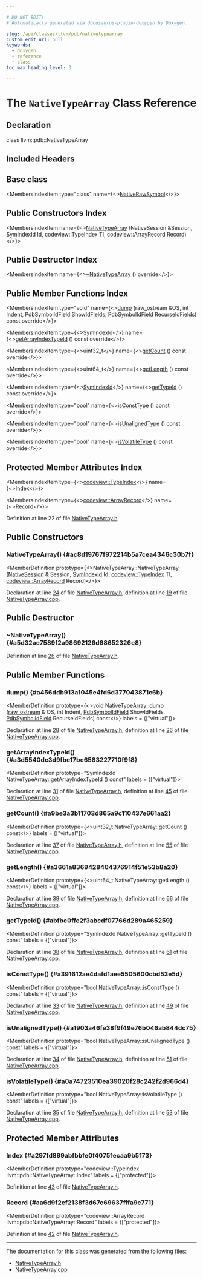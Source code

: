 ```yaml
---

# DO NOT EDIT!
# Automatically generated via docusaurus-plugin-doxygen by Doxygen.

slug: /api/classes/llvm/pdb/nativetypearray
custom_edit_url: null
keywords:
  - doxygen
  - reference
  - class
toc_max_heading_level: 3

---
```





# The `NativeTypeArray` Class Reference

<DoxygenPage pluginConfig={pluginConfig}>



## Declaration

<CodeBlock>class llvm::pdb::NativeTypeArray</CodeBlock>

## Included Headers

<IncludesList>
<IncludesListItem
  filePath="llvm/DebugInfo/PDB/Native/NativeTypeArray.h"
  permalink="/docs/api/files/include/include/llvm/include/llvm/debuginfo/include/llvm/debuginfo/pdb/include/llvm/debuginfo/pdb/native/nativetypearray-h"
  isLocal="true" />
</IncludesList>

## Base class

<MembersIndex>

<MembersIndexItem
  type="class"
  name={<><a href="/docs/api/classes/llvm/pdb/nativerawsymbol">NativeRawSymbol</a></>}>
</MembersIndexItem>

</MembersIndex>

## Public Constructors Index

<MembersIndex>

<MembersIndexItem
  name={<><a href="#ac8d19767f972214b5a7cea4346c30b7f">NativeTypeArray</a> (NativeSession &amp;Session, SymIndexId Id, codeview::TypeIndex TI, codeview::ArrayRecord Record)</>}>
</MembersIndexItem>

</MembersIndex>

## Public Destructor Index

<MembersIndex>

<MembersIndexItem
  name={<><a href="#a5d32ae7589f2a98692126d68652326e8">~NativeTypeArray</a> () override</>}>
</MembersIndexItem>

</MembersIndex>

## Public Member Functions Index

<MembersIndex>

<MembersIndexItem
  type="void"
  name={<><a href="#a456ddb913a1045e4fd6d377043871c6b">dump</a> (raw&#95;ostream &amp;OS, int Indent, PdbSymbolIdField ShowIdFields, PdbSymbolIdField RecurseIdFields) const override</>}>
</MembersIndexItem>

<MembersIndexItem
  type={<><a href="/docs/api/namespaces/llvm/pdb/#a0d95a0af7fff523a0a4bfb7f6b578d12">SymIndexId</a></>}
  name={<><a href="#a3d5540dc3d9fbe17be6583227710f9f8">getArrayIndexTypeId</a> () const override</>}>
</MembersIndexItem>

<MembersIndexItem
  type={<>uint32&#95;t</>}
  name={<><a href="#a9be3a3b11703d865a9c110437e661aa2">getCount</a> () const override</>}>
</MembersIndexItem>

<MembersIndexItem
  type={<>uint64&#95;t</>}
  name={<><a href="#a3661a8369428404376914f51e53b8a20">getLength</a> () const override</>}>
</MembersIndexItem>

<MembersIndexItem
  type={<><a href="/docs/api/namespaces/llvm/pdb/#a0d95a0af7fff523a0a4bfb7f6b578d12">SymIndexId</a></>}
  name={<><a href="#abfbe0ffe2f3abcdf07766d289a465259">getTypeId</a> () const override</>}>
</MembersIndexItem>

<MembersIndexItem
  type="bool"
  name={<><a href="#a391612ae4dafd1aee5505600cbd53e5d">isConstType</a> () const override</>}>
</MembersIndexItem>

<MembersIndexItem
  type="bool"
  name={<><a href="#a1903a46fe38f9f49e76b046ab844dc75">isUnalignedType</a> () const override</>}>
</MembersIndexItem>

<MembersIndexItem
  type="bool"
  name={<><a href="#a0a74723510ea39020f28c242f2d966d4">isVolatileType</a> () const override</>}>
</MembersIndexItem>

</MembersIndex>

## Protected Member Attributes Index

<MembersIndex>

<MembersIndexItem
  type={<><a href="/docs/api/classes/llvm/codeview/typeindex">codeview::TypeIndex</a></>}
  name={<><a href="#a297fd899abfbbfe0f40751ecaa9b5173">Index</a></>}>
</MembersIndexItem>

<MembersIndexItem
  type={<><a href="/docs/api/classes/llvm/codeview/arrayrecord">codeview::ArrayRecord</a></>}
  name={<><a href="#aa6d9f2ef2138f3d67c69637fffa9c771">Record</a></>}>
</MembersIndexItem>

</MembersIndex>


Definition at line 22 of file <a href="/docs/api/files/include/include/llvm/include/llvm/debuginfo/include/llvm/debuginfo/pdb/include/llvm/debuginfo/pdb/native/nativetypearray-h">NativeTypeArray.h</a>.

<SectionDefinition>

## Public Constructors

### NativeTypeArray() {#ac8d19767f972214b5a7cea4346c30b7f}

<MemberDefinition
  prototype={<>NativeTypeArray::NativeTypeArray (<a href="/docs/api/classes/llvm/pdb/nativesession">NativeSession</a> &amp; Session, <a href="/docs/api/namespaces/llvm/pdb/#a0d95a0af7fff523a0a4bfb7f6b578d12">SymIndexId</a> Id, <a href="/docs/api/classes/llvm/codeview/typeindex">codeview::TypeIndex</a> TI, <a href="/docs/api/classes/llvm/codeview/arrayrecord">codeview::ArrayRecord</a> Record)</>}>

Declaration at line <a href="/docs/api/files/include/include/llvm/include/llvm/debuginfo/include/llvm/debuginfo/pdb/include/llvm/debuginfo/pdb/native/nativetypearray-h/#l00024">24</a> of file <a href="/docs/api/files/include/include/llvm/include/llvm/debuginfo/include/llvm/debuginfo/pdb/include/llvm/debuginfo/pdb/native/nativetypearray-h">NativeTypeArray.h</a>, definition at line <a href="/docs/api/files/lib/lib/debuginfo/lib/debuginfo/pdb/lib/debuginfo/pdb/native/nativetypearray-cpp/#l00019">19</a> of file <a href="/docs/api/files/lib/lib/debuginfo/lib/debuginfo/pdb/lib/debuginfo/pdb/native/nativetypearray-cpp">NativeTypeArray.cpp</a>.
</MemberDefinition>

</SectionDefinition>

<SectionDefinition>

## Public Destructor

### ~NativeTypeArray() {#a5d32ae7589f2a98692126d68652326e8}

<MemberDefinition
  prototype="NativeTypeArray::~NativeTypeArray ()">

Definition at line <a href="/docs/api/files/include/include/llvm/include/llvm/debuginfo/include/llvm/debuginfo/pdb/include/llvm/debuginfo/pdb/native/nativetypearray-h/#l00026">26</a> of file <a href="/docs/api/files/include/include/llvm/include/llvm/debuginfo/include/llvm/debuginfo/pdb/include/llvm/debuginfo/pdb/native/nativetypearray-h">NativeTypeArray.h</a>.
</MemberDefinition>

</SectionDefinition>

<SectionDefinition>

## Public Member Functions

### dump() {#a456ddb913a1045e4fd6d377043871c6b}

<MemberDefinition
  prototype={<>void NativeTypeArray::dump (<a href="/docs/api/classes/llvm/raw-ostream">raw&#95;ostream</a> &amp; OS, int Indent, <a href="/docs/api/namespaces/llvm/pdb/#a952cb7401a07c49e2879fbfc92f0dc2c">PdbSymbolIdField</a> ShowIdFields, <a href="/docs/api/namespaces/llvm/pdb/#a952cb7401a07c49e2879fbfc92f0dc2c">PdbSymbolIdField</a> RecurseIdFields) const</>}
  labels = {["virtual"]}>

Declaration at line <a href="/docs/api/files/include/include/llvm/include/llvm/debuginfo/include/llvm/debuginfo/pdb/include/llvm/debuginfo/pdb/native/nativetypearray-h/#l00028">28</a> of file <a href="/docs/api/files/include/include/llvm/include/llvm/debuginfo/include/llvm/debuginfo/pdb/include/llvm/debuginfo/pdb/native/nativetypearray-h">NativeTypeArray.h</a>, definition at line <a href="/docs/api/files/lib/lib/debuginfo/lib/debuginfo/pdb/lib/debuginfo/pdb/native/nativetypearray-cpp/#l00026">26</a> of file <a href="/docs/api/files/lib/lib/debuginfo/lib/debuginfo/pdb/lib/debuginfo/pdb/native/nativetypearray-cpp">NativeTypeArray.cpp</a>.
</MemberDefinition>

### getArrayIndexTypeId() {#a3d5540dc3d9fbe17be6583227710f9f8}

<MemberDefinition
  prototype="SymIndexId NativeTypeArray::getArrayIndexTypeId () const"
  labels = {["virtual"]}>

Declaration at line <a href="/docs/api/files/include/include/llvm/include/llvm/debuginfo/include/llvm/debuginfo/pdb/include/llvm/debuginfo/pdb/native/nativetypearray-h/#l00031">31</a> of file <a href="/docs/api/files/include/include/llvm/include/llvm/debuginfo/include/llvm/debuginfo/pdb/include/llvm/debuginfo/pdb/native/nativetypearray-h">NativeTypeArray.h</a>, definition at line <a href="/docs/api/files/lib/lib/debuginfo/lib/debuginfo/pdb/lib/debuginfo/pdb/native/nativetypearray-cpp/#l00045">45</a> of file <a href="/docs/api/files/lib/lib/debuginfo/lib/debuginfo/pdb/lib/debuginfo/pdb/native/nativetypearray-cpp">NativeTypeArray.cpp</a>.
</MemberDefinition>

### getCount() {#a9be3a3b11703d865a9c110437e661aa2}

<MemberDefinition
  prototype={<>uint32&#95;t NativeTypeArray::getCount () const</>}
  labels = {["virtual"]}>

Declaration at line <a href="/docs/api/files/include/include/llvm/include/llvm/debuginfo/include/llvm/debuginfo/pdb/include/llvm/debuginfo/pdb/native/nativetypearray-h/#l00037">37</a> of file <a href="/docs/api/files/include/include/llvm/include/llvm/debuginfo/include/llvm/debuginfo/pdb/include/llvm/debuginfo/pdb/native/nativetypearray-h">NativeTypeArray.h</a>, definition at line <a href="/docs/api/files/lib/lib/debuginfo/lib/debuginfo/pdb/lib/debuginfo/pdb/native/nativetypearray-cpp/#l00055">55</a> of file <a href="/docs/api/files/lib/lib/debuginfo/lib/debuginfo/pdb/lib/debuginfo/pdb/native/nativetypearray-cpp">NativeTypeArray.cpp</a>.
</MemberDefinition>

### getLength() {#a3661a8369428404376914f51e53b8a20}

<MemberDefinition
  prototype={<>uint64&#95;t NativeTypeArray::getLength () const</>}
  labels = {["virtual"]}>

Declaration at line <a href="/docs/api/files/include/include/llvm/include/llvm/debuginfo/include/llvm/debuginfo/pdb/include/llvm/debuginfo/pdb/native/nativetypearray-h/#l00039">39</a> of file <a href="/docs/api/files/include/include/llvm/include/llvm/debuginfo/include/llvm/debuginfo/pdb/include/llvm/debuginfo/pdb/native/nativetypearray-h">NativeTypeArray.h</a>, definition at line <a href="/docs/api/files/lib/lib/debuginfo/lib/debuginfo/pdb/lib/debuginfo/pdb/native/nativetypearray-cpp/#l00066">66</a> of file <a href="/docs/api/files/lib/lib/debuginfo/lib/debuginfo/pdb/lib/debuginfo/pdb/native/nativetypearray-cpp">NativeTypeArray.cpp</a>.
</MemberDefinition>

### getTypeId() {#abfbe0ffe2f3abcdf07766d289a465259}

<MemberDefinition
  prototype="SymIndexId NativeTypeArray::getTypeId () const"
  labels = {["virtual"]}>

Declaration at line <a href="/docs/api/files/include/include/llvm/include/llvm/debuginfo/include/llvm/debuginfo/pdb/include/llvm/debuginfo/pdb/native/nativetypearray-h/#l00038">38</a> of file <a href="/docs/api/files/include/include/llvm/include/llvm/debuginfo/include/llvm/debuginfo/pdb/include/llvm/debuginfo/pdb/native/nativetypearray-h">NativeTypeArray.h</a>, definition at line <a href="/docs/api/files/lib/lib/debuginfo/lib/debuginfo/pdb/lib/debuginfo/pdb/native/nativetypearray-cpp/#l00061">61</a> of file <a href="/docs/api/files/lib/lib/debuginfo/lib/debuginfo/pdb/lib/debuginfo/pdb/native/nativetypearray-cpp">NativeTypeArray.cpp</a>.
</MemberDefinition>

### isConstType() {#a391612ae4dafd1aee5505600cbd53e5d}

<MemberDefinition
  prototype="bool NativeTypeArray::isConstType () const"
  labels = {["virtual"]}>

Declaration at line <a href="/docs/api/files/include/include/llvm/include/llvm/debuginfo/include/llvm/debuginfo/pdb/include/llvm/debuginfo/pdb/native/nativetypearray-h/#l00033">33</a> of file <a href="/docs/api/files/include/include/llvm/include/llvm/debuginfo/include/llvm/debuginfo/pdb/include/llvm/debuginfo/pdb/native/nativetypearray-h">NativeTypeArray.h</a>, definition at line <a href="/docs/api/files/lib/lib/debuginfo/lib/debuginfo/pdb/lib/debuginfo/pdb/native/nativetypearray-cpp/#l00049">49</a> of file <a href="/docs/api/files/lib/lib/debuginfo/lib/debuginfo/pdb/lib/debuginfo/pdb/native/nativetypearray-cpp">NativeTypeArray.cpp</a>.
</MemberDefinition>

### isUnalignedType() {#a1903a46fe38f9f49e76b046ab844dc75}

<MemberDefinition
  prototype="bool NativeTypeArray::isUnalignedType () const"
  labels = {["virtual"]}>

Declaration at line <a href="/docs/api/files/include/include/llvm/include/llvm/debuginfo/include/llvm/debuginfo/pdb/include/llvm/debuginfo/pdb/native/nativetypearray-h/#l00034">34</a> of file <a href="/docs/api/files/include/include/llvm/include/llvm/debuginfo/include/llvm/debuginfo/pdb/include/llvm/debuginfo/pdb/native/nativetypearray-h">NativeTypeArray.h</a>, definition at line <a href="/docs/api/files/lib/lib/debuginfo/lib/debuginfo/pdb/lib/debuginfo/pdb/native/nativetypearray-cpp/#l00051">51</a> of file <a href="/docs/api/files/lib/lib/debuginfo/lib/debuginfo/pdb/lib/debuginfo/pdb/native/nativetypearray-cpp">NativeTypeArray.cpp</a>.
</MemberDefinition>

### isVolatileType() {#a0a74723510ea39020f28c242f2d966d4}

<MemberDefinition
  prototype="bool NativeTypeArray::isVolatileType () const"
  labels = {["virtual"]}>

Declaration at line <a href="/docs/api/files/include/include/llvm/include/llvm/debuginfo/include/llvm/debuginfo/pdb/include/llvm/debuginfo/pdb/native/nativetypearray-h/#l00035">35</a> of file <a href="/docs/api/files/include/include/llvm/include/llvm/debuginfo/include/llvm/debuginfo/pdb/include/llvm/debuginfo/pdb/native/nativetypearray-h">NativeTypeArray.h</a>, definition at line <a href="/docs/api/files/lib/lib/debuginfo/lib/debuginfo/pdb/lib/debuginfo/pdb/native/nativetypearray-cpp/#l00053">53</a> of file <a href="/docs/api/files/lib/lib/debuginfo/lib/debuginfo/pdb/lib/debuginfo/pdb/native/nativetypearray-cpp">NativeTypeArray.cpp</a>.
</MemberDefinition>

</SectionDefinition>

<SectionDefinition>

## Protected Member Attributes

### Index {#a297fd899abfbbfe0f40751ecaa9b5173}

<MemberDefinition
  prototype="codeview::TypeIndex llvm::pdb::NativeTypeArray::Index"
  labels = {["protected"]}>

Definition at line <a href="/docs/api/files/include/include/llvm/include/llvm/debuginfo/include/llvm/debuginfo/pdb/include/llvm/debuginfo/pdb/native/nativetypearray-h/#l00043">43</a> of file <a href="/docs/api/files/include/include/llvm/include/llvm/debuginfo/include/llvm/debuginfo/pdb/include/llvm/debuginfo/pdb/native/nativetypearray-h">NativeTypeArray.h</a>.
</MemberDefinition>

### Record {#aa6d9f2ef2138f3d67c69637fffa9c771}

<MemberDefinition
  prototype="codeview::ArrayRecord llvm::pdb::NativeTypeArray::Record"
  labels = {["protected"]}>

Definition at line <a href="/docs/api/files/include/include/llvm/include/llvm/debuginfo/include/llvm/debuginfo/pdb/include/llvm/debuginfo/pdb/native/nativetypearray-h/#l00042">42</a> of file <a href="/docs/api/files/include/include/llvm/include/llvm/debuginfo/include/llvm/debuginfo/pdb/include/llvm/debuginfo/pdb/native/nativetypearray-h">NativeTypeArray.h</a>.
</MemberDefinition>

</SectionDefinition>

<hr/>

The documentation for this class was generated from the following files:

<ul>
<li><a href="/docs/api/files/include/include/llvm/include/llvm/debuginfo/include/llvm/debuginfo/pdb/include/llvm/debuginfo/pdb/native/nativetypearray-h">NativeTypeArray.h</a></li>
<li><a href="/docs/api/files/lib/lib/debuginfo/lib/debuginfo/pdb/lib/debuginfo/pdb/native/nativetypearray-cpp">NativeTypeArray.cpp</a></li>
</ul>

</DoxygenPage>
